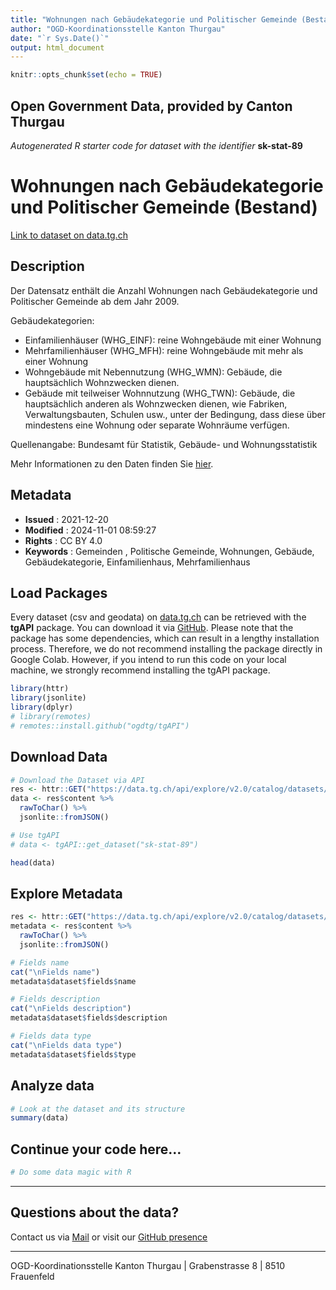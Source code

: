 ```yaml
---
title: "Wohnungen nach Gebäudekategorie und Politischer Gemeinde (Bestand)"
author: "OGD-Koordinationsstelle Kanton Thurgau"
date: "`r Sys.Date()`"
output: html_document
---
```


```r
knitr::opts_chunk$set(echo = TRUE)
```

## Open Government Data, provided by **Canton Thurgau**
*Autogenerated R starter code for dataset with the identifier* **sk-stat-89**


# **Wohnungen nach Gebäudekategorie und Politischer Gemeinde (Bestand)**

[Link to dataset on data.tg.ch](https://data.tg.ch/explore/dataset/sk-stat-89/information/)

## Description

<p>Der Datensatz enthält die Anzahl Wohnungen nach Gebäudekategorie und Politischer Gemeinde ab dem Jahr 2009. </p><p>Gebäudekategorien:<br/></p><ul><li>Einfamilienhäuser (WHG_EINF): reine Wohngebäude mit einer Wohnung </li><li>Mehrfamilienhäuser (WHG_MFH): reine Wohngebäude mit mehr als einer Wohnung</li><li>Wohngebäude mit Nebennutzung (WHG_WMN): Gebäude, die hauptsächlich Wohnzwecken dienen. </li><li>Gebäude mit teilweiser Wohnnutzung (WHG_TWN): Gebäude, die hauptsächlich anderen als Wohnzwecken dienen, wie Fabriken, Verwaltungsbauten, Schulen usw., unter der Bedingung, dass diese über mindestens eine Wohnung oder separate Wohnräume verfügen. </li></ul><p>Quellenangabe: Bundesamt für Statistik, Gebäude- und Wohnungsstatistik</p><p>Mehr Informationen zu den Daten finden Sie <a href='https://www.bfs.admin.ch/bfs/de/home/statistiken/bau-wohnungswesen/bautaetigkeit.html' target='_blank'>hier</a>.</p>

## Metadata

- **Issued**                   : 2021-12-20
- **Modified**                 : 2024-11-01 08:59:27
- **Rights**                   : CC BY 4.0
- **Keywords**                 : Gemeinden , Politische Gemeinde, Wohnungen, Gebäude, Gebäudekategorie, Einfamilienhaus, Mehrfamilienhaus

## Load Packages

Every dataset (csv and geodata) on [data.tg.ch](https://data.tg.ch/pages/start/) can be retrieved with the **tgAPI** package. You can download it via [GitHub](https://github.com/ogdtg/tgAPI). Please note that the package has some dependencies, which can result in a lengthy installation process. Therefore, we do not recommend installing the package directly in Google Colab. However, if you intend to run this code on your local machine, we strongly recommend installing the tgAPI package.

```r
library(httr)
library(jsonlite)
library(dplyr)
# library(remotes)
# remotes::install.github("ogdtg/tgAPI")

```


## Download Data


```r
# Download the Dataset via API
res <- httr::GET("https://data.tg.ch/api/explore/v2.0/catalog/datasets/sk-stat-89/exports/json")
data <- res$content %>%
  rawToChar() %>%
  jsonlite::fromJSON()

# Use tgAPI
# data <- tgAPI::get_dataset("sk-stat-89")

head(data)

```


## Explore Metadata

```r

res <- httr::GET("https://data.tg.ch/api/explore/v2.0/catalog/datasets/sk-stat-89")
metadata <- res$content %>%
  rawToChar() %>%
  jsonlite::fromJSON()

# Fields name
cat("\nFields name")
metadata$dataset$fields$name

# Fields description
cat("\nFields description")
metadata$dataset$fields$description

# Fields data type
cat("\nFields data type")
metadata$dataset$fields$type

```


## Analyze data

```r

# Look at the dataset and its structure
summary(data)

```


## Continue your code here...


```r
# Do some data magic with R
```

------------------------------------------------------------------------

## Questions about the data?

Contact us via [Mail](mailto:ogd@tg.ch) or visit our [GitHub presence](https://github.com/ogdtg)


------------------------------------------------------------------------

OGD-Koordinationsstelle Kanton Thurgau | Grabenstrasse 8 | 8510 Frauenfeld
